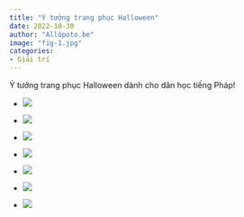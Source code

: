 ```yaml
---
title: "Ý tưởng trang phục Halloween"
date: 2022-10-30
author: "Allôpoto.be"
image: "fig-1.jpg"
categories:
- Giải trí 
---
```


Ý tưởng trang phục Halloween dành cho dân học tiếng Pháp!

-   ![](fig-2.jpg)

-   ![](fig-3.jpg)

-   ![](fig-4.jpg)

-   ![](fig-5.jpg)

-   ![](fig-6.jpg)

-   ![](fig-7.jpg)

-   ![](fig-8.jpg)
